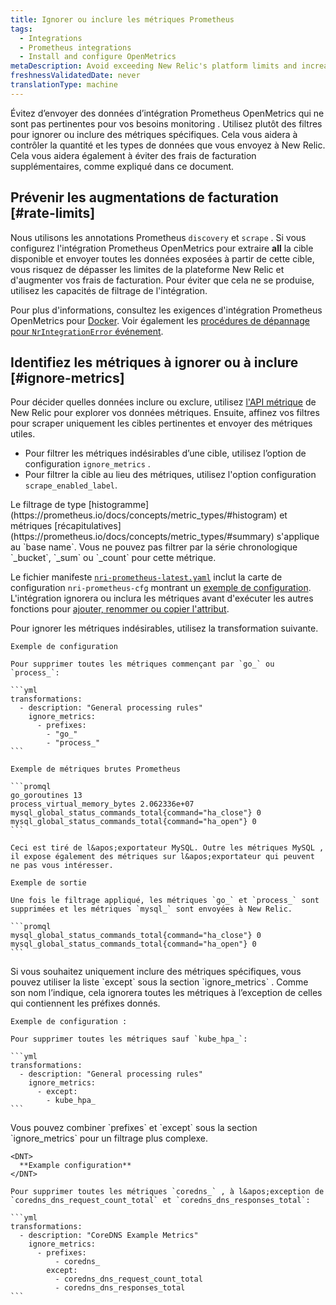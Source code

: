 ```yaml
---
title: Ignorer ou inclure les métriques Prometheus
tags:
  - Integrations
  - Prometheus integrations
  - Install and configure OpenMetrics
metaDescription: Avoid exceeding New Relic's platform limits and increasing your billing charges by using the Prometheus OpenMetrics integration's filtering capabilities.
freshnessValidatedDate: never
translationType: machine
---
```


Évitez d’envoyer des données d’intégration Prometheus OpenMetrics qui ne sont pas pertinentes pour vos besoins monitoring . Utilisez plutôt des filtres pour ignorer ou inclure des métriques spécifiques. Cela vous aidera à contrôler la quantité et les types de données que vous envoyez à New Relic. Cela vous aidera également à éviter des frais de facturation supplémentaires, comme expliqué dans ce document.

## Prévenir les augmentations de facturation [#rate-limits]

Nous utilisons les annotations Prometheus `discovery` et `scrape` . Si vous configurez l&apos;intégration Prometheus OpenMetrics pour extraire <DNT>**all**</DNT> la cible disponible et envoyer toutes les données exposées à partir de cette cible, vous risquez de dépasser les limites de la plateforme New Relic et d&apos;augmenter vos frais de facturation. Pour éviter que cela ne se produise, utilisez les capacités de filtrage de l&apos;intégration.

Pour plus d&apos;informations, consultez les exigences d&apos;intégration Prometheus OpenMetrics pour [Docker](/docs/integrations/prometheus-integrations/get-started/monitor-prometheus-new-relic#OpenMetrics). Voir également les [procédures de dépannage pour `NrIntegrationError` événement](/docs/integrations/prometheus-integrations/troubleshooting/rate-limit-errors-prometheus-integration).

## Identifiez les métriques à ignorer ou à inclure [#ignore-metrics]

Pour décider quelles données inclure ou exclure, utilisez [l&apos;API métrique](/docs/data-ingest-apis/get-data-new-relic/metric-api/view-query-you-metric-data#explore-metric-data) de New Relic pour explorer vos données métriques. Ensuite, affinez vos filtres pour scraper uniquement les cibles pertinentes et envoyer des métriques utiles.

* Pour filtrer les métriques indésirables d’une cible, utilisez l’option de configuration `ignore_metrics` .
* Pour filtrer la cible au lieu des métriques, utilisez l&apos;option configuration `scrape_enabled_label`.

<Callout variant="caution">
  Le filtrage de type [histogramme](https://prometheus.io/docs/concepts/metric_types/#histogram) et métriques [récapitulatives](https://prometheus.io/docs/concepts/metric_types/#summary) s&apos;applique au `base name`. Vous ne pouvez pas filtrer par la série chronologique `_bucket`, `_sum` ou `_count` pour cette métrique.
</Callout>

Le fichier manifeste [`nri-prometheus-latest.yaml`](https://download.newrelic.com/infrastructure_agent/integrations/kubernetes/nri-prometheus-latest.yaml) inclut la carte de configuration `nri-prometheus-cfg` montrant un [exemple de configuration](/docs/integrations/prometheus-integrations/configure/configure-prometheus-openmetrics-integration). L&apos;intégration ignorera ou inclura les métriques avant d&apos;exécuter les autres fonctions pour [ajouter, renommer ou copier l&apos;attribut](/docs/integrations/prometheus-integrations/view-query-data/add-rename-copy-prometheus-attributes).

<CollapserGroup>
  <Collapser id="example-ignore" title="Filtrer les métriques indésirables (ignorer)">
    Pour ignorer les métriques indésirables, utilisez la transformation suivante.

    Exemple de configuration

    Pour supprimer toutes les métriques commençant par `go_` ou `process_`:

    ```yml
    transformations:
      - description: "General processing rules"
        ignore_metrics:
          - prefixes:
            - "go_"
            - "process_"
    ```

    Exemple de métriques brutes Prometheus

    ```promql
    go_goroutines 13
    process_virtual_memory_bytes 2.062336e+07
    mysql_global_status_commands_total{command="ha_close"} 0
    mysql_global_status_commands_total{command="ha_open"} 0
    ```

    Ceci est tiré de l&apos;exportateur MySQL. Outre les métriques MySQL , il expose également des métriques sur l&apos;exportateur qui peuvent ne pas vous intéresser.

    Exemple de sortie

    Une fois le filtrage appliqué, les métriques `go_` et `process_` sont supprimées et les métriques `mysql_` sont envoyées à New Relic.

    ```promql
    mysql_global_status_commands_total{command="ha_close"} 0 
    mysql_global_status_commands_total{command="ha_open"} 0
    ```
  </Collapser>

  <Collapser id="include-metrics" title="Inclure uniquement des métriques spécifiques (sauf)">
    Si vous souhaitez uniquement inclure des métriques spécifiques, vous pouvez utiliser la liste `except` sous la section `ignore_metrics` . Comme son nom l’indique, cela ignorera toutes les métriques à l’exception de celles qui contiennent les préfixes donnés.

    Exemple de configuration :

    Pour supprimer toutes les métriques sauf `kube_hpa_`:

    ```yml
    transformations:
      - description: "General processing rules"
        ignore_metrics:
          - except:
            - kube_hpa_
    ```
  </Collapser>

  <Collapser id="include-exclude" title="Combinaison d'inclure et d'exclure (sauf et ignorer)">
    Vous pouvez combiner `prefixes` et `except` sous la section `ignore_metrics` pour un filtrage plus complexe.

    <DNT>
      **Example configuration**
    </DNT>

    Pour supprimer toutes les métriques `coredns_` , à l&apos;exception de `coredns_dns_request_count_total` et `coredns_dns_responses_total`:

    ```yml
    transformations:
      - description: "CoreDNS Example Metrics"
        ignore_metrics:
          - prefixes:
              - coredns_
            except:
              - coredns_dns_request_count_total
              - coredns_dns_responses_total
    ```
  </Collapser>
</CollapserGroup>
